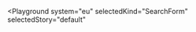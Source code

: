 

<Playground
  system="eu"
  selectedKind="SearchForm"
  selectedStory="default"
>
  <SearchForm
    textInputId={demoContent.textInputId}
    buttonLabel={demoContent.buttonLabel}
  />
</Playground>
